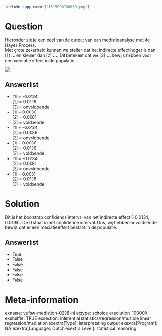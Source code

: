 ```r
include_supplement("1615993706039.png")
```

Question
========
Hieronder zie je een deel van de output van een mediatieanalyse met de
Hayes Process.  
Met grote zekerheid kunnen we stellen dat het indirecte effect hoger is
dan \[1\] **...** en kleiner dan \[2\] **...**. Dit betekent dat we
\[3\] **...** bewijs hebben voor een mediatie effect in de populatie.  
  
![](1615993706039.png)

Answerlist
----------
* \[1\] = -0.0134  
  \[2\] = 0.0196  
  \[3\] = onvoldoende
* \[1\] = 0.0036  
  \[2\] = 0.0081  
  \[3\] = voldoende
* \[1\] = -0.0134  
  \[2\] = 0.0036  
  \[3\] = onvoldoende
* \[1\] = 0.0036  
  \[2\] = 0.0196  
  \[3\] = voldoende
* \[1\] = -0.0134  
  \[2\] = 0.0081  
  \[3\] = onvoldoende
* \[1\] = 0.0081  
  \[2\] = 0.0196  
  \[3\] = voldoende

Solution
========





Dit is het bootstrap confidence interval van het indirecte effect
(-0.0134, 0.0196). De 0 staat in het confidence interval. Dus, wij
hebben onvoldoende bewijs dat er een mediatieeffect bestaat in de
populatie.




Answerlist
----------
* True
* False
* False
* False
* False
* False

Meta-information
================
exname: vufsw-mediation-0298-nl
extype: schoice
exsolution: 100000
exshuffle: TRUE
exsection: inferential statistics/regression/multiple linear regression/mediation
exextra[Type]: interpretating output
exextra[Program]: NA
exextra[Language]: Dutch
exextra[Level]: statistical reasoning

